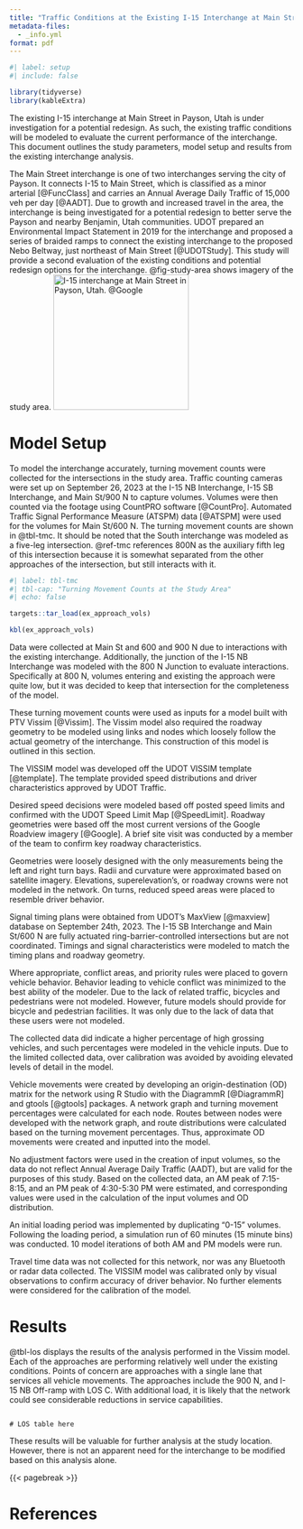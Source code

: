 ```yaml
---
title: "Traffic Conditions at the Existing I-15 Interchange at Main Street in Payson, Utah"
metadata-files:
  - _info.yml
format: pdf
---
```


```r
#| label: setup
#| include: false

library(tidyverse)
library(kableExtra)
```

The existing I-15 interchange at Main Street in Payson, Utah is under investigation for a potential redesign. As such, the existing traffic conditions will be modeled to evaluate the current performance of the interchange. This document outlines the study parameters, model setup and results from the existing interchange analysis. 

The Main Street interchange is one of two interchanges serving the city of Payson. It connects I-15 to Main Street, which is classified as a minor arterial [@FuncClass] and carries an Annual Average Daily Traffic of 15,000 veh per day [@AADT]. Due to growth and increased travel in the area, the interchange is being investigated for a potential redesign to better serve the Payson and nearby Benjamin, Utah communities. UDOT prepared an Environmental Impact Statement in 2019 for the interchange and proposed a series of braided ramps to connect the existing interchange to the proposed Nebo Beltway, just northeast of Main Street [@UDOTStudy]. This study will provide a second evaluation of the existing conditions and potential redesign options for the interchange. @fig-study-area shows imagery of the study area. 
![I-15 interchange at Main Street in Payson, Utah. @Google](figures/study_area.png){#fig-study-area fig-pos=H height="2.5in"}

# Model Setup

To model the interchange accurately, turning movement counts were collected for the intersections in the study area. Traffic counting cameras were set up on September 26, 2023 at the I-15 NB Interchange, I-15 SB Interchange, and Main St/900 N to capture volumes. Volumes were then counted via the footage using CountPRO software [@CountPro]. Automated Traffic Signal Performance Measure (ATSPM) data [@ATSPM] were used for the volumes for Main St/600 N. The turning movement counts are shown in @tbl-tmc. It should be noted that the South interchange was modeled as a five-leg intersection.  @ref-tmc references 800N as the auxiliary fifth leg of this intersection because it is somewhat separated from the other approaches of the intersection, but still interacts with it. 

```r
#| label: tbl-tmc
#| tbl-cap: "Turning Movement Counts at the Study Area"
#| echo: false

targets::tar_load(ex_approach_vols)

kbl(ex_approach_vols)
```

Data were collected at Main St and 600 and 900 N due to interactions with the existing interchange. Additionally, the junction of the I-15 NB Interchange was modeled with the 800 N Junction to evaluate interactions. Specifically at 800 N, volumes entering and existing the approach were quite low, but it was decided to keep that intersection for the completeness of the model. 

These turning movement counts were used as inputs for a model built with PTV Vissim [@Vissim]. The Vissim model also required the roadway geometry to be modeled using links and nodes which loosely follow the actual geometry of the interchange. This construction of this model is outlined in this section. 

The VISSIM model was developed off the UDOT VISSIM template [@template]. The template provided speed distributions and driver characteristics approved by UDOT Traffic. 

Desired speed decisions were modeled based off posted speed limits and confirmed with the UDOT Speed Limit Map [@SpeedLimit]. Roadway geometries were based off the most current versions of the Google Roadview imagery [@Google]. A brief site visit was conducted by a member of the team to confirm key roadway characteristics.  

Geometries were loosely designed with the only measurements being the left and right turn bays. Radii and curvature were approximated based on satellite imagery. Elevations, superelevation’s, or roadway crowns were not modeled in the network. On turns, reduced speed areas were placed to resemble driver behavior. 

Signal timing plans were obtained from UDOT's MaxView [@maxview] database on September 24th, 2023. The I-15 SB Interchange and Main St/600 N are fully actuated ring-barrier-controlled intersections but are not coordinated. Timings and signal characteristics were modeled to match the timing plans and roadway geometry. 

Where appropriate, conflict areas, and priority rules were placed to govern vehicle behavior. Behavior leading to vehicle conflict was minimized to the best ability of the modeler. Due to the lack of related traffic, bicycles and pedestrians were not modeled. However, future models should provide for bicycle and pedestrian facilities. It was only due to the lack of data that these users were not modeled. 

The collected data did indicate a higher percentage of high grossing vehicles, and such percentages were modeled in the vehicle inputs. Due to the limited collected data, over calibration was avoided by avoiding elevated levels of detail in the model.  

Vehicle movements were created by developing an origin-destination (OD) matrix for the network using R Studio with the DiagrammR [@DiagrammR] and gtools [@gtools] packages. A network graph and turning movement percentages were calculated for each node. Routes between nodes were developed with the network graph, and route distributions were calculated based on the turning movement percentages. Thus, approximate OD movements were created and inputted into the model. 

No adjustment factors were used in the creation of input volumes, so the data do not reflect Annual Average Daily Traffic (AADT), but are valid for the purposes of this study. Based on the collected data, an AM peak of 7:15- 8:15, and an PM peak of 4:30-5:30 PM were estimated, and corresponding values were used in the calculation of the input volumes and OD distribution. 

An initial loading period was implemented by duplicating “0-15” volumes. Following the loading period, a simulation run of 60 minutes (15 minute bins) was conducted. 10 model iterations of both AM and PM models were run.  

Travel time data was not collected for this network, nor was any Bluetooth or radar data collected. The VISSIM model was calibrated only by visual observations to confirm accuracy of driver behavior. No further elements were considered for the calibration of the model. 

# Results

@tbl-los displays the results of the analysis performed in the Vissim model. Each of the approaches are performing relatively well under the existing conditions. Points of concern are approaches with a single lane that services all vehicle movements.  The approaches include the 900 N, and I-15 NB Off-ramp with LOS C. With additional load, it is likely that the network could see considerable reductions in service capabilities.

``` 

# LOS table here 

``` 

These results will be valuable for further analysis at the study location. However, there is not an apparent need for the interchange to be modified based on this analysis alone.  

{{< pagebreak >}}

# References

::: {#refs}
:::



